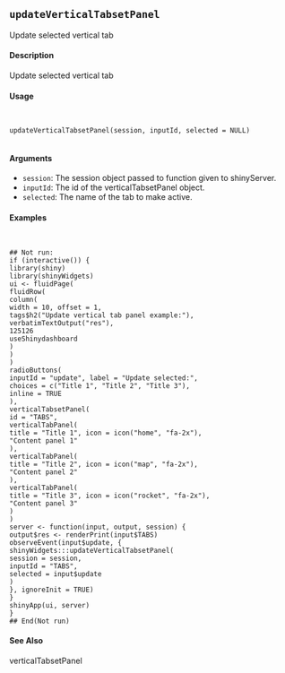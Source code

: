 ## ``updateVerticalTabsetPanel``
Update selected vertical tab

#### Description

Update selected vertical tab

#### Usage
<pre><code>

updateVerticalTabsetPanel(session, inputId, selected = NULL)

</code></pre>
#### Arguments

* ``session``:  The session object passed to function given to shinyServer.
* ``inputId``:   The id of the verticalTabsetPanel object.
* ``selected``:  The name of the tab to make active.


#### Examples
<pre><code>

## Not run:
if (interactive()) {
library(shiny)
library(shinyWidgets)
ui <- fluidPage(
fluidRow(
column(
width = 10, offset = 1,
tags$h2("Update vertical tab panel example:"),
verbatimTextOutput("res"),
125126
useShinydashboard
)
)
)
radioButtons(
inputId = "update", label = "Update selected:",
choices = c("Title 1", "Title 2", "Title 3"),
inline = TRUE
),
verticalTabsetPanel(
id = "TABS",
verticalTabPanel(
title = "Title 1", icon = icon("home", "fa-2x"),
"Content panel 1"
),
verticalTabPanel(
title = "Title 2", icon = icon("map", "fa-2x"),
"Content panel 2"
),
verticalTabPanel(
title = "Title 3", icon = icon("rocket", "fa-2x"),
"Content panel 3"
)
)
server <- function(input, output, session) {
output$res <- renderPrint(input$TABS)
observeEvent(input$update, {
shinyWidgets:::updateVerticalTabsetPanel(
session = session,
inputId = "TABS",
selected = input$update
)
}, ignoreInit = TRUE)
}
shinyApp(ui, server)
}
## End(Not run)
</code></pre>

#### See Also
verticalTabsetPanel
